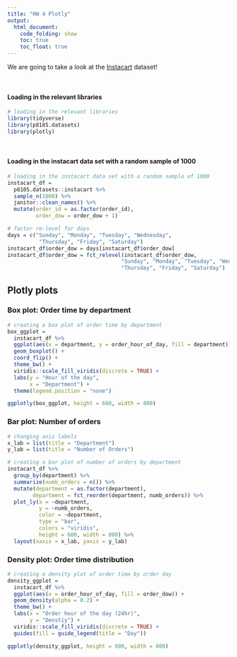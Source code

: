 ```yaml
---
title: "HW 4 Plotly"
output: 
  html_document:
    code_folding: show
    toc: true
    toc_float: true
---
```


We are going to take a look at the [Instacart](https://www.instacart.com/datasets/grocery-shopping-2017) dataset!

<br> 


#### Loading in the relevant libraries
```r
# loading in the relevant libraries
library(tidyverse)
library(p8105.datasets)
library(plotly)
```

<br>

#### Loading in the instacart data set with a random sample of 1000
```r
# loading in the instacart data set with a random sample of 1000
instacart_df =
  p8105.datasets::instacart %>% 
  sample_n(1000) %>% 
  janitor::clean_names() %>% 
  mutate(order_id = as.factor(order_id), 
         order_dow = order_dow + 1)

# factor re-level for days
days = c("Sunday", "Monday", "Tuesday", "Wednesday",
          "Thursday", "Friday", "Saturday")
instacart_df$order_dow = days[instacart_df$order_dow]
instacart_df$order_dow = fct_relevel(instacart_df$order_dow,
                                    "Sunday", "Monday", "Tuesday", "Wednesday",
                                    "Thursday", "Friday", "Saturday")
```

## Plotly plots

### Box plot: Order time by department

```r
# creating a box plot of order time by department
box_ggplot =
  instacart_df %>%  
  ggplot(aes(x = department, y = order_hour_of_day, fill = department)) + 
  geom_boxplot() + 
  coord_flip() +
  theme_bw() + 
  viridis::scale_fill_viridis(discrete = TRUE) + 
  labs(y = "Hour of the day",
       x = "Department") + 
  theme(legend.position = "none")

ggplotly(box_ggplot, height = 600, width = 800)
```

### Bar plot: Number of orders

```r
# changing axis labels
x_lab = list(title = "Department")
y_lab = list(title = "Number of Orders")

# creating a bar plot of number of orders by department
instacart_df %>% 
  group_by(department) %>% 
  summarize(numb_orders = n()) %>% 
  mutate(department = as.factor(department), 
        department = fct_reorder(department, numb_orders)) %>% 
  plot_ly(x = ~department, 
          y = ~numb_orders, 
          color = ~department, 
          type = "bar", 
          colors = "viridis", 
          height = 600, width = 800) %>% 
  layout(xaxis = x_lab, yaxis = y_lab)
```

### Density plot: Order time distribution

```r
# creating a density plot of order time by order day
density_ggplot =
  instacart_df %>%
  ggplot(aes(x = order_hour_of_day, fill = order_dow)) +
  geom_density(alpha = 0.2) +
  theme_bw() +
  labs(x = "Order hour of the day (24hr)", 
       y = "Denstiy") + 
  viridis::scale_fill_viridis(discrete = TRUE) + 
  guides(fill = guide_legend(title = "Day"))

ggplotly(density_ggplot, height = 600, width = 800)
```
